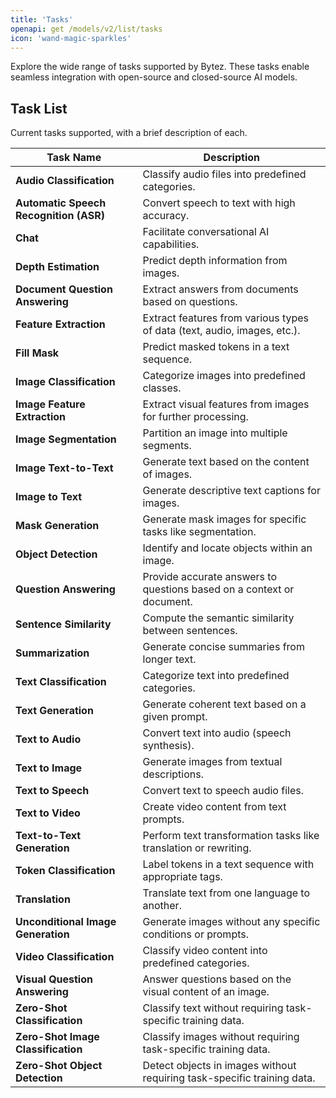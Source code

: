 ```yaml
---
title: 'Tasks'
openapi: get /models/v2/list/tasks
icon: 'wand-magic-sparkles'
---
```


Explore the wide range of tasks supported by Bytez. These tasks enable seamless integration with open-source and closed-source AI models.

## Task List

Current tasks supported, with a brief description of each.

| **Task Name**                          | **Description**                                                          |
| -------------------------------------- | ------------------------------------------------------------------------ |
| **Audio Classification**               | Classify audio files into predefined categories.                         |
| **Automatic Speech Recognition (ASR)** | Convert speech to text with high accuracy.                               |
| **Chat**                               | Facilitate conversational AI capabilities.                               |
| **Depth Estimation**                   | Predict depth information from images.                                   |
| **Document Question Answering**        | Extract answers from documents based on questions.                       |
| **Feature Extraction**                 | Extract features from various types of data (text, audio, images, etc.). |
| **Fill Mask**                          | Predict masked tokens in a text sequence.                                |
| **Image Classification**               | Categorize images into predefined classes.                               |
| **Image Feature Extraction**           | Extract visual features from images for further processing.              |
| **Image Segmentation**                 | Partition an image into multiple segments.                               |
| **Image Text-to-Text**                 | Generate text based on the content of images.                            |
| **Image to Text**                      | Generate descriptive text captions for images.                           |
| **Mask Generation**                    | Generate mask images for specific tasks like segmentation.               |
| **Object Detection**                   | Identify and locate objects within an image.                             |
| **Question Answering**                 | Provide accurate answers to questions based on a context or document.    |
| **Sentence Similarity**                | Compute the semantic similarity between sentences.                       |
| **Summarization**                      | Generate concise summaries from longer text.                             |
| **Text Classification**                | Categorize text into predefined categories.                              |
| **Text Generation**                    | Generate coherent text based on a given prompt.                          |
| **Text to Audio**                      | Convert text into audio (speech synthesis).                              |
| **Text to Image**                      | Generate images from textual descriptions.                               |
| **Text to Speech**                     | Convert text to speech audio files.                                      |
| **Text to Video**                      | Create video content from text prompts.                                  |
| **Text-to-Text Generation**            | Perform text transformation tasks like translation or rewriting.         |
| **Token Classification**               | Label tokens in a text sequence with appropriate tags.                   |
| **Translation**                        | Translate text from one language to another.                             |
| **Unconditional Image Generation**     | Generate images without any specific conditions or prompts.              |
| **Video Classification**               | Classify video content into predefined categories.                       |
| **Visual Question Answering**          | Answer questions based on the visual content of an image.                |
| **Zero-Shot Classification**           | Classify text without requiring task-specific training data.             |
| **Zero-Shot Image Classification**     | Classify images without requiring task-specific training data.           |
| **Zero-Shot Object Detection**         | Detect objects in images without requiring task-specific training data.  |
